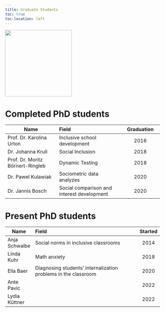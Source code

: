 ```yaml
---
title: Graduate Students
toc: true
toc-location: left
---
```


![](images/phdhat.png){fig-align="center" width="217"}

# Completed PhD students

| Name                             | Field                                      | Graduation |
|------------------------|:-----------------------------|:----------------:|
| Prof. Dr. Karolina Urton         | Inclusive school development               |    2016    |
| Dr. Johanna Krull                | Social Inclusion                           |    2018    |
| Prof. Dr. Moritz Börnert-Ringleb | Dynamic Testing                            |    2018    |
| Dr. Pawel Kulawiak               | Sociometric data analyzes                  |    2020    |
| Dr. Jannis Bosch                 | Social comparison and interest development |    2020    |

# Present PhD students

| Name          | Field                                                          | Started |
|---------------|:---------------------------------------------------------------|:-------:|
| Anja Schwalbe | Social norms in inclusive classrooms                           |  2014   |
| Linda Kuhr    | Math anxiety                                                   |  2018   |
| Ella Baer     | Diagnosing students' internalization problems in the classroom |  2020   |
| Ante Pavic    |                                                                |  2022   |
| Lydia Küttner |                                                                |  2022   |
